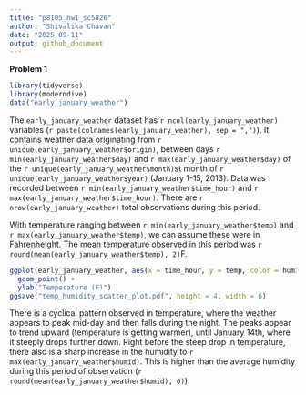 ```yaml
---
title: "p8105_hw1_sc5826"
author: "Shivalika Chavan"
date: "2025-09-11"
output: github_document
---
```

**Problem 1**
```r
library(tidyverse)
library(moderndive)
data("early_january_weather")
```

The `early_january_weather` dataset has `r ncol(early_january_weather)` variables (`r paste(colnames(early_january_weather), sep = ",")`). It contains weather data originating from `r unique(early_january_weather$origin)`, between days `r min(early_january_weather$day)` and `r max(early_january_weather$day)` of the `r unique(early_january_weather$month)`st month of `r unique(early_january_weather$year)` (January 1-15, 2013). Data  was recorded between `r min(early_january_weather$time_hour)` and `r max(early_january_weather$time_hour)`. There are `r nrow(early_january_weather)` total observations during this period. 

With temperature ranging between `r min(early_january_weather$temp)` and `r max(early_january_weather$temp)`, we can assume these were in Fahrenheight. The mean temperature observed in this period was `r round(mean(early_january_weather$temp), 2)`F. 

```r
ggplot(early_january_weather, aes(x = time_hour, y = temp, color = humid)) +
  geom_point() +
  ylab("Temperature (F)") 
ggsave("temp_humidity_scatter_plot.pdf", height = 4, width = 6)
```

There is a cyclical pattern observed in temperature, where the weather appears to peak mid-day and then falls during the night. The peaks appear to trend upward (temperature is getting warmer), until January 14th, where it steeply drops further down. Right before the steep drop in temperature, there also is a sharp increase in the humidity to `r max(early_january_weather$humid)`. This is higher than the average humidity during this period of observation (`r round(mean(early_january_weather$humid), 0)`). 




